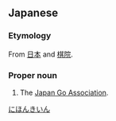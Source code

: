 ==Japanese==
{{ja-kanjitab|日|本|棋|院}}

===Etymology===
From [[日本]] and [[棋院]].

===Proper noun===
{{ja-pos|にほん き.いん|proper}}

# The [[w:Japan Go Association|Japan Go Association]].
[[Category:ja:Go|にほんきいん]]